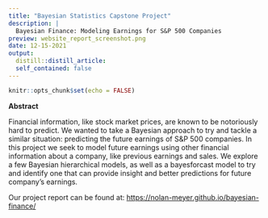 ```yaml
---
title: "Bayesian Statistics Capstone Project"
description: |
  Bayesian Finance: Modeling Earnings for S&P 500 Companies 
preview: website_report_screenshot.png
date: 12-15-2021
output: 
  distill::distill_article:
  self_contained: false
---
```

```r
knitr::opts_chunk$set(echo = FALSE)
```

**Abstract**

Financial information, like stock market prices, are known to be notoriously hard to predict. We wanted to take a Bayesian approach to try and tackle a similar situation: predicting the future earnings of S&P 500 companies. In this project we seek to model future earnings using other financial information about a company, like previous earnings and sales. We explore a few Bayesian hierarchical models, as well as a bayesforcast model to try and identify one that can provide insight and better predictions for future company's earnings. 

Our project report can be found at: [https://nolan-meyer.github.io/bayesian-finance/](https://nolan-meyer.github.io/bayesian-finance/)